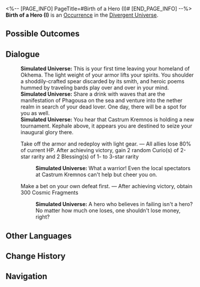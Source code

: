 <%-- [PAGE_INFO]
PageTitle=#Birth of a Hero (I)#
[END_PAGE_INFO] --%>
{{Stub}}
{{Simulated Universe Event Infobox
|id            = 25901
|title         = 
|image         = Occurrence Hero.png
|domains_su    = 
|domains_swarm = 
|domains_gng   = 
|domains_du    = Unknown
|domains_und   = 
|requirements  = 
|prev          = 
|next          = 
|characters    = 
|factions      = 
|order         = 
|order_du      = 142
}}
'''Birth of a Hero (I)''' is an [[Divergent Universe/Occurrence|Occurrence]] in the [[Divergent Universe]].

==Possible Outcomes==
{{Possible Outcomes
|choice_1 = Take off the armor and redeploy with light gear.
|result_1 = All allies lose 80% of current HP. After achieving victory, gain 2 random Curio(s) of 2-star rarity and 2 Blessing(s) of 1- to 3-star rarity

|choice_2 = Make a bet on your own defeat first.
|result_2 = After achieving victory, obtain 300 Cosmic Fragments
}}
<!--
==Gameplay Notes==
* 
-->
==Dialogue==
{{Dialogue Start}}
:'''Simulated Universe:''' This is your first time leaving your homeland of Okhema. The light weight of your armor lifts your spirits. You shoulder a shoddily-crafted spear discarded by its smith, and heroic poems hummed by traveling bards play over and over in your mind.
:'''Simulated Universe:''' Share a drink with waves that are the manifestation of Phagousa on the sea and venture into the nether realm in search of your dead lover. One day, there will be a spot for you as well.
:'''Simulated Universe:''' You hear that Castrum Kremnos is holding a new tournament. Kephale above, it appears you are destined to seize your inaugural glory there.
:{{DIcon|Star}} Take off the armor and redeploy with light gear. &mdash; All allies lose 80% of current HP. After achieving victory, gain 2 random Curio(s) of 2-star rarity and 2 Blessing(s) of 1- to 3-star rarity
::'''Simulated Universe:''' What a warrior! Even the local spectators at Castrum Kremnos can't help but cheer you on.
:{{DIcon|Star}} Make a bet on your own defeat first. &mdash; After achieving victory, obtain 300 Cosmic Fragments
::'''Simulated Universe:''' A hero who believes in failing isn't a hero? No matter how much one loses, one shouldn't lose money, right?
{{Dialogue End}}

==Other Languages==
{{Other Languages
|en   = Birth of a Hero (I)
|zhs  = 英雄的诞生（其一）
|zht  = 英雄的誕生（其一）
|ja   = {{Rubi|英雄|えいゆう}}の{{Rubi|誕生|たんじょう}}（その1）
|ko   = 영웅의 탄생(1)
|es   = El nacimiento de un héroe I
|fr   = Naissance d'un héros (I)
|ru   = Рождение героя I
|th   = กำเนิดวีรชน (I)
|vi   = Sự Ra Đời Của Anh Hùng (I)
|de   = Geburt eines Helden (I)
|id   = Lahirnya Pahlawan 1
|pt   = O Nascimento de um Herói (I)
}}

==Change History==
{{Change History|3.1}}

==Navigation==
{{Occurrence Navbox}}
